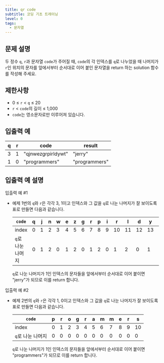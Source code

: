 ```yaml
---
title: qr code
subtitle: 코딩 기초 트레이닝
level: 0
tags:
  - 문자열
---
```


## 문제 설명

두 정수 `q`, `r`과 문자열 `code`가 주어질 때, `code`의 각 인덱스를 `q`로 나누었을 때 나머지가 `r`인 위치의 문자를 앞에서부터 순서대로 이어 붙인 문자열을 return 하는 solution 함수를 작성해 주세요.

## 제한사항

- 0 ≤ `r` < `q` ≤ 20
- `r` < `code`의 길이 ≤ 1,000
- `code`는 영소문자로만 이루어져 있습니다.

## 입출력 예

| q   | r   | code               | result        |
| --- | --- | ------------------ | ------------- |
| 3   | 1   | "qjnwezgrpirldywt" | "jerry"       |
| 1   | 0   | "programmers"      | "programmers" |

## 입출력 예 설명

입출력 예 #1

- 예제 1번의 `q`와 `r`은 각각 3, 1이고 인덱스와 그 값을 `q`로 나눈 나머지가 잘 보이도록 표로 만들면 다음과 같습니다.

  | `code`            | q   | j   | n   | w   | e   | z   | g   | r   | p   | i   | r   | l   | d   | y   | w   | t   |
  | ----------------- | --- | --- | --- | --- | --- | --- | --- | --- | --- | --- | --- | --- | --- | --- | --- | --- |
  | index             | 0   | 1   | 2   | 3   | 4   | 5   | 6   | 7   | 8   | 9   | 10  | 11  | 12  | 13  | 14  | 15  |
  | `q`로 나눈 나머지 | 0   | 1   | 2   | 0   | 1   | 2   | 0   | 1   | 2   | 0   | 1   | 2   | 0   | 1   | 2   | 0   |

  `q`로 나눈 나머지가 1인 인덱스의 문자들을 앞에서부터 순서대로 이어 붙이면 "jerry"가 되므로 이를 return 합니다.

입출력 예 #2

- 예제 2번의 `q`와 `r`은 각각 1, 0이고 인덱스와 그 값을 `q`로 나눈 나머지가 잘 보이도록 표로 만들면 다음과 같습니다.

  | `code`            | p   | r   | o   | g   | r   | a   | m   | m   | e   | r   | s   |
  | ----------------- | --- | --- | --- | --- | --- | --- | --- | --- | --- | --- | --- |
  | index             | 0   | 1   | 2   | 3   | 4   | 5   | 6   | 7   | 8   | 9   | 10  |
  | `q`로 나눈 나머지 | 0   | 0   | 0   | 0   | 0   | 0   | 0   | 0   | 0   | 0   | 0   |

  `q`로 나눈 나머지가 1인 인덱스의 문자들을 앞에서부터 순서대로 이어 붙이면 "programmers"가 되므로 이를 return 합니다.
